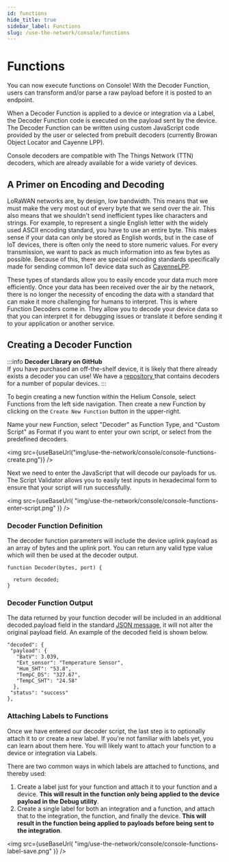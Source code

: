 ```yaml
---
id: functions
hide_title: true
sidebar_label: Functions
slug: /use-the-network/console/functions
---
```


# Functions


You can now execute functions on Console! With the Decoder Function, users can
transform and/or parse a raw payload before it is posted to an endpoint.

When a Decoder Function is applied to a device or integration via a Label, the
Decoder Function code is executed on the payload sent by the device. The Decoder
Function can be written using custom JavaScript code provided by the user or
selected from prebuilt decoders \(currently Browan Object Locator and Cayenne
LPP\).

Console decoders are compatible with The Things Network \(TTN\) decoders, which
are already available for a wide variety of devices.

## A Primer on Encoding and Decoding

LoRaWAN networks are, by design, low bandwidth. This means that we must make the
very most out of every byte that we send over the air. This also means that we
shouldn't send inefficient types like characters and strings. For example, to
represent a single English letter with the widely used ASCII encoding standard,
you have to use an entire byte. This makes sense if your data can only be stored
as English words, but in the case of IoT devices, there is often only the need
to store numeric values. For every transmission, we want to pack as much
information into as few bytes as possible. Because of this, there are special
encoding standards specifically made for sending common IoT device data such as
[CayenneLPP](https://developers.mydevices.com/cayenne/docs/lora/#lora-cayenne-low-power-payload).

These types of standards allow you to easily encode your data much more
efficiently. Once your data has been received over the air by the network, there
is no longer the necessity of encoding the data with a standard that can make it
more challenging for humans to interpret. This is where Function Decoders come
in. They allow you to decode your device data so that you can interpret it for
debugging issues or translate it before sending it to your application or
another service.

## Creating a Decoder Function

:::info 
**Decoder Library on GitHub**  
If you have purchased an off-the-shelf device, it is likely that there already
exists a decoder you can use! We have a
[repository ](https://github.com/helium/console-decoders)that contains decoders
for a number of popular devices. 
:::

To begin creating a new function within the Helium Console, select Functions
from the left side navigation. Then create a new Function by clicking on the
`Create New Function` button in the upper-right.

Name your new Function, select "Decoder" as Function Type, and "Custom Script"
as Format if you want to enter your own script, or select from the predefined
decoders.

<img
  src={useBaseUrl("img/use-the-network/console/console-functions-create.png")}
/>

Next we need to enter the JavaScript that will decode our payloads for us. The
Script Validator allows you to easily test inputs in hexadecimal form to ensure
that your script will run successfully.

<img
  src={useBaseUrl(
    "img/use-the-network/console/console-functions-enter-script.png"
  )}
/>

### Decoder Function Definition

The decoder function parameters will include the device uplink payload as an
array of bytes and the uplink port. You can return any valid type value which
will then be used at the decoder output.

```text
function Decoder(bytes, port) {

  return decoded;
}
```

### Decoder Function Output

The data returned by your function decoder will be included in an additional
decoded.payload field in the standard
[JSON message](integrations/json-schema),
it will not alter the original payload field. An example of the decoded field is
shown below.

```text
"decoded": {
 "payload": {
   "BatV": 3.039,
   "Ext_sensor": "Temperature Sensor",
   "Hum_SHT": "53.8",
   "TempC_DS": "327.67",
   "TempC_SHT": "24.58"
  },
 "status": "success"
},
```

### Attaching Labels to Functions

Once we have entered our decoder script, the last step is to optionally attach
it to or create a new label. If you're not familiar with labels yet, you can
learn about them here. You will likely want to attach your function to a device
or integration via Labels.

There are two common ways in which labels are attached to functions, and thereby
used:

1. Create a label just for your function and attach it to your function and a
   device. **This will result in the function only being applied to the device
   payload in the Debug utility**.
2. Create a single label for both an integration and a function, and attach that
   to the integration, the function, and finally the device. **This will result
   in the function being applied to payloads before being sent to the
   integration**.

<img
  src={useBaseUrl(
    "img/use-the-network/console/console-functions-label-save.png"
  )}
/>
